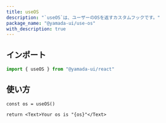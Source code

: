 ```yaml
---
title: useOS
description: "`useOS`は、ユーザーのOSを返すカスタムフックです。"
package_name: "@yamada-ui/use-os"
with_description: true
---
```


## インポート

```ts
import { useOS } from "@yamada-ui/react"
```

## 使い方

```tsx functional=true
const os = useOS()

return <Text>Your os is "{os}"</Text>
```
